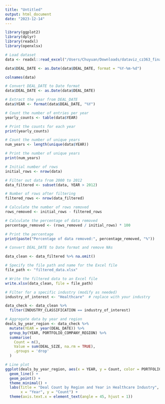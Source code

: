 ---
title: "Untitled"
output: html_document
date: "2023-12-14"
---




```{r}
library(ggplot2)
library(dplyr)
library(readxl)
library(openxlsx)

```



```{r}
# Load dataset
data <- readxl::read_excel("/Users/Chuyuan/Downloads/dataviz_cz363_final/investor_byvc.xlsx")

data$DEAL_DATE <- as.Date(data$DEAL_DATE, format = "%Y-%m-%d")   

```



```{r}
colnames(data)
```


```{r}
# Convert DEAL_DATE to Date format
data$DEAL_DATE <- as.Date(data$DEAL_DATE)

# Extract the year from DEAL_DATE
data$YEAR <- format(data$DEAL_DATE, "%Y")

# Count the number of entries per year
yearly_counts <- table(data$YEAR)

# Print the counts for each year
print(yearly_counts)
```


```{r}
# Count the number of unique years
num_years <- length(unique(data$YEAR))

# Print the number of unique years
print(num_years)
```




```{r}

# Initial number of rows
initial_rows <- nrow(data)

# Filter out data from 2000 to 2012
data_filtered <- subset(data, YEAR > 2012)

# Number of rows after filtering
filtered_rows <- nrow(data_filtered)

# Calculate the number of rows removed
rows_removed <- initial_rows - filtered_rows

# Calculate the percentage of data removed
percentage_removed <- (rows_removed / initial_rows) * 100

# Print the percentage
print(paste("Percentage of data removed:", percentage_removed, "%"))


```



```{r}
# Convert DEAL_DATE to Date format and remove NAs

data_clean <- data_filtered %>% na.omit()
```



```{r}
# Specify the file path and name for the Excel file
file_path <- "filtered_data.xlsx"

# Write the filtered data to an Excel file
write.xlsx(data_clean, file = file_path)

```






```{r}
# Filter for a specific industry (modify as needed)
industry_of_interest <- "Healthcare"  # replace with your industry

data_check <- data_clean %>%
  filter(INDUSTRY_CLASSIFICATION == industry_of_interest)
```




```{r}
# Aggregate data by year and region
deals_by_year_region <- data_check %>%
  mutate(YEAR = year(DEAL_DATE)) %>%
  group_by(YEAR, PORTFOLIO_COMPANY_REGION) %>%
  summarise(
    Count = n(),
    Value = sum(DEAL_SIZE, na.rm = TRUE),
    .groups = 'drop'
  )


```



```{r}
# Line plot
ggplot(deals_by_year_region, aes(x = YEAR, y = Count, color = PORTFOLIO_COMPANY_REGION)) +
  geom_line() +
  geom_point() +
  theme_minimal() +
  labs(title = "Deal Count by Region and Year in Healthcare Industry",
       x = "Year", y = "Count") +
  theme(axis.text.x = element_text(angle = 45, hjust = 1))

```










